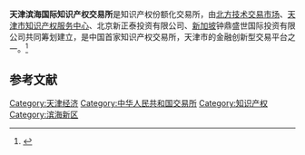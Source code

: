 '''天津滨海国际知识产权交易所'''是知识产权份额化交易所，由[[北方技术交易市场|北方技术交易市场]]、[[天津市知识产权服务中心|天津市知识产权服务中心]]、北京新正泰投资有限公司、[[新加坡|新加坡]]钟鼎盛世国际投资有限公司共同筹划建立，是中国首家知识产权交易所，天津市的金融创新型交易平台之一。<ref>{{cite web | url=http://www.chinanews.com/cj/2011/04-26/2999784.shtml | title=中国首家知识产权交易所将于6月在天津揭牌 | publisher=中国新闻网 | accessdate=April 26, 2011 | author=刘家宇 | archive-date=2012-04-30 | archive-url=https://web.archive.org/web/20120430145402/http://www.chinanews.com/cj/2011/04-26/2999784.shtml | dead-url=no }}</ref>

== 参考文献 ==
{{reflist}}
[[Category:天津经济|Category:天津经济]]
[[Category:中华人民共和国交易所|Category:中华人民共和国交易所]]
[[Category:知识产权|Category:知识产权]]
[[Category:滨海新区|Category:滨海新区]]
{{tianjin-stub}}